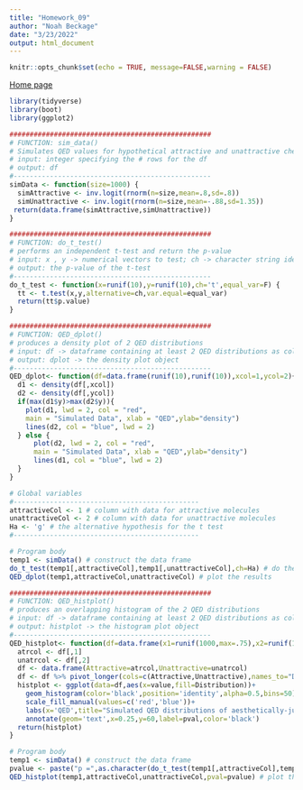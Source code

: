 ```yaml
---
title: "Homework_09"
author: "Noah Beckage"
date: "3/23/2022"
output: html_document
---
```


```r
knitr::opts_chunk$set(echo = TRUE, message=FALSE,warning = FALSE)
```

[Home page](index.html)

```r
library(tidyverse)
library(boot)
library(ggplot2)

##################################################
# FUNCTION: sim_data()
# Simulates QED values for hypothetical attractive and unattractive chemicals
# input: integer specifying the # rows for the df
# output: df 
#------------------------------------------------- 
simData <- function(size=1000) {
  simAttractive <- inv.logit(rnorm(n=size,mean=.8,sd=.8))
  simUnattractive <- inv.logit(rnorm(n=size,mean=-.88,sd=1.35))
 return(data.frame(simAttractive,simUnattractive))
}

##################################################
# FUNCTION: do_t_test()
# performs an independent t-test and return the p-value
# input: x , y -> numerical vectors to test; ch -> character string identifying the alt hypothesis ('t'= tests for any difference in means, 'g'= tests if the mean of x > the mean of y, 'l'= tests if the mean of x < the mean of y)
# output: the p-value of the t-test
#------------------------------------------------- 
do_t_test <- function(x=runif(10),y=runif(10),ch='t',equal_var=F) {
  tt <- t.test(x,y,alternative=ch,var.equal=equal_var)
  return(tt$p.value)
}

##################################################
# FUNCTION: QED_dplot()
# produces a density plot of 2 QED distributions
# input: df -> dataframe containing at least 2 QED distributions as columns; xcol,ycol -> specifies the index of the 1st and 2nd distributions, respectively
# output: dplot -> the density plot object
#------------------------------------------------- 
QED_dplot<- function(df=data.frame(runif(10),runif(10)),xcol=1,ycol=2){
  d1 <- density(df[,xcol])
  d2 <- density(df[,ycol])
  if(max(d1$y)>max(d2$y)){
    plot(d1, lwd = 2, col = "red",
    main = "Simulated Data", xlab = "QED",ylab="density")
    lines(d2, col = "blue", lwd = 2)
  } else {
      plot(d2, lwd = 2, col = "red",
      main = "Simulated Data", xlab = "QED",ylab="density")
      lines(d1, col = "blue", lwd = 2)
  }
}

# Global variables
#----------------------------------------------
attractiveCol <- 1 # column with data for attractive molecules
unattractiveCol <- 2 # column with data for unattractive molecules
Ha <- 'g' # the alternative hypothesis for the t test
#----------------------------------------------

# Program body
temp1 <- simData() # construct the data frame
do_t_test(temp1[,attractiveCol],temp1[,unattractiveCol],ch=Ha) # do the t test
QED_dplot(temp1,attractiveCol,unattractiveCol) # plot the results

```

```r
##################################################
# FUNCTION: QED_histplot()
# produces an overlapping histogram of the 2 QED distributions
# input: df -> dataframe containing at least 2 QED distributions as columns; attractive, unattractive -> specifies the index of the 1st and 2nd distributions, respectively; pval
# output: histplot -> the histogram plot object
#------------------------------------------------- 
QED_histplot<- function(df=data.frame(x1=runif(1000,max=.75),x2=runif(1000,min=0.25)),atractive=1,unatrractive=2,pval=''){
  atrcol <- df[,1]
  unatrcol <- df[,2]
  df <- data.frame(Attractive=atrcol,Unattractive=unatrcol)
  df <- df %>% pivot_longer(cols=c(Attractive,Unattractive),names_to="Distribution")
  histplot <- ggplot(data=df,aes(x=value,fill=Distribution))+
    geom_histogram(color='black',position='identity',alpha=0.5,bins=50)+
    scale_fill_manual(values=c('red','blue'))+
    labs(x='QED',title="Simulated QED distributions of aesthetically-judged chemical compounds")+
    annotate(geom='text',x=0.25,y=60,label=pval,color='black')
  return(histplot)
}

# Program body
temp1 <- simData() # construct the data frame
pvalue <- paste("p =",as.character(do_t_test(temp1[,attractiveCol],temp1[,unattractiveCol],ch=Ha))) # do the t test
QED_histplot(temp1,attractiveCol,unattractiveCol,pval=pvalue) # plot the results
```
